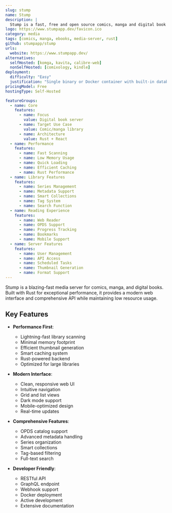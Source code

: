 ```yaml
---
slug: stump
name: Stump
description: |
  Stump is a fast, free and open source comics, manga and digital book server with OPDS support, built with Rust for performance and reliability.
logo: https://www.stumpapp.dev/favicon.ico
category: media
tags: [comics, manga, ebooks, media-server, rust]
github: stumpapp/stump
urls:
  website: https://www.stumpapp.dev/
alternatives:
  selfHosted: [komga, kavita, calibre-web]
  nonSelfHosted: [comixology, kindle]
deployment:
  difficulty: "Easy"
  justification: "Single binary or Docker container with built-in database and web UI."
pricingModel: Free
hostingType: Self-Hosted

featureGroups:
  - name: Core
    features:
      - name: Focus
        value: Digital book server
      - name: Target Use Case
        value: Comic/manga library
      - name: Architecture
        value: Rust + React
  - name: Performance
    features:
      - name: Fast Scanning
      - name: Low Memory Usage
      - name: Quick Loading
      - name: Efficient Caching
      - name: Rust Performance
  - name: Library Features
    features:
      - name: Series Management
      - name: Metadata Support
      - name: Smart Collections
      - name: Tag System
      - name: Search Function
  - name: Reading Experience
    features:
      - name: Web Reader
      - name: OPDS Support
      - name: Progress Tracking
      - name: Bookmarks
      - name: Mobile Support
  - name: Server Features
    features:
      - name: User Management
      - name: API Access
      - name: Scheduled Tasks
      - name: Thumbnail Generation
      - name: Format Support
---
```


Stump is a blazing-fast media server for comics, manga, and digital books. Built with Rust for exceptional performance, it provides a modern web interface and comprehensive API while maintaining low resource usage.

## Key Features

- **Performance First**:

  - Lightning-fast library scanning
  - Minimal memory footprint
  - Efficient thumbnail generation
  - Smart caching system
  - Rust-powered backend
  - Optimized for large libraries

- **Modern Interface**:

  - Clean, responsive web UI
  - Intuitive navigation
  - Grid and list views
  - Dark mode support
  - Mobile-optimized design
  - Real-time updates

- **Comprehensive Features**:

  - OPDS catalog support
  - Advanced metadata handling
  - Series organization
  - Smart collections
  - Tag-based filtering
  - Full-text search

- **Developer Friendly**:
  - RESTful API
  - GraphQL endpoint
  - Webhook support
  - Docker deployment
  - Active development
  - Extensive documentation
